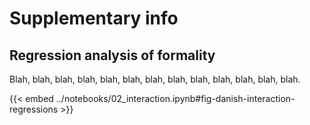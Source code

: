 
# Supplementary info

## Regression analysis of formality

Blah, blah, blah, blah, blah, blah, blah, blah, blah, blah, blah, blah, blah.

{{< embed ../notebooks/02_interaction.ipynb#fig-danish-interaction-regressions >}}
